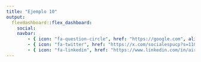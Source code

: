 ---
title: "Ejemplo 10"
output:
  flexdashboard::flex_dashboard:
    social: 
    navbar:
        - { icon: "fa-question-circle", href: "https://google.com", align: right }
        - { icon: "fa-twitter", href: "https://x.com/socialespucp?s=11&t=cFv1NlDqo3qThlGPpkoMTw", align: right}
        - { icon: "fa-linkedin", href: "https://www.linkedin.com/in/airam-bello-lopez-895a34220/", align: right}
---
